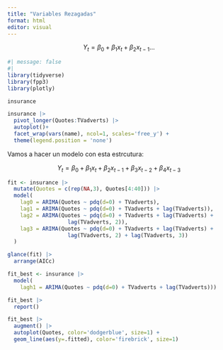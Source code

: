 ```yaml
---
title: "Variables Rezagadas"
format: html
editor: visual
---
```


$$
Y_t=\beta_0+\beta_1x_t+\beta _2x_{t-1}...
$$

```r
#| message: false
#| 
library(tidyverse)
library(fpp3)
library(plotly)
```

```r
insurance
```

```r
insurance |> 
  pivot_longer(Quotes:TVadverts) |> 
  autoplot()+ 
  facet_wrap(vars(name), ncol=1, scales='free_y') +
  theme(legend.position = 'none')
```

Vamos a hacer un modelo con esta estrcutura:

$$
Y_t=\beta_0+\beta_1x_t+\beta _2x_{t-1}+\beta _3x_{t-2}+\beta _4x_{t-3}
$$

```r
fit <- insurance |> 
  mutate(Quotes = c(rep(NA,3), Quotes[4:40])) |> 
  model(
    lag0 = ARIMA(Quotes ~ pdq(d=0) + TVadverts),
    lag1 = ARIMA(Quotes ~ pdq(d=0) + TVadverts + lag(TVadverts)),
    lag2 = ARIMA(Quotes ~ pdq(d=0) + TVadverts + lag(TVadverts) +
                   lag(TVadverts, 2)),
    lag3 = ARIMA(Quotes ~ pdq(d=0) + TVadverts + lag(TVadverts) + 
                   lag(TVadverts, 2) + lag(TVadverts, 3))
  )

glance(fit) |> 
  arrange(AICc)
```

```r
fit_best <- insurance |> 
  model(
    lagh1 = ARIMA(Quotes ~ pdq(d=0) + TVadverts + lag(TVadverts)))

fit_best |> 
  report()
```

```r
fit_best |> 
  augment() |> 
  autoplot(Quotes, color='dodgerblue', size=1) + 
  geom_line(aes(y=.fitted), color='firebrick', size=1)
```
